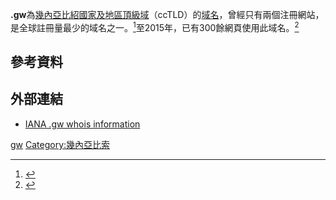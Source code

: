 {{Expand|time=2018-03-31T06:09:16+00:00}}
'''.gw'''為[[幾內亞比索|幾內亞比紹]][[國家及地區頂級域|國家及地區頂級域]]（ccTLD）的[[域名|域名]]，曾經只有兩個注冊網站，是全球註冊量最少的域名之一。<ref>{{cite web|author1=JAMES TEMPERTON|title=This map of domain names flips the world on its head|url=http://www.wired.co.uk/article/tokelau-world-map-top-level-domains|website=Wired.co.uk|publisher=《[[连线|连线]]》|accessdate=2017-05-04|archive-date=2017-05-05|archive-url=https://web.archive.org/web/20170505230027/http://www.wired.co.uk/article/tokelau-world-map-top-level-domains|dead-url=no}}</ref>至2015年，已有300餘網頁使用此域名。<ref>{{cite web|author1=中華人民共和國駐幾內亞比紹大使館經商處|title=几比国家级网域名“.GW”迄今已开通300个网址|url=http://www.mofcom.gov.cn/article/i/jyjl/k/201512/20151201214244.shtml|publisher=中華人民共和國商務部|accessdate=2017-05-04|archive-date=2019-01-11|archive-url=https://web.archive.org/web/20190111102829/http://www.mofcom.gov.cn/article/i/jyjl/k/201512/20151201214244.shtml|dead-url=no}}</ref>

== 參考資料 ==
{{Reflist}}

== 外部連結 ==
* [http://www.iana.org/root-whois/gw.htm IANA .gw whois information]{{Wayback|url=http://www.iana.org/root-whois/gw.htm |date=20080719235748 }}

{{网络小作品}}

{{CcTLD}}

[[Category:國家及地區頂級域|gw]]
[[Category:幾內亞比索|Category:幾內亞比索]]